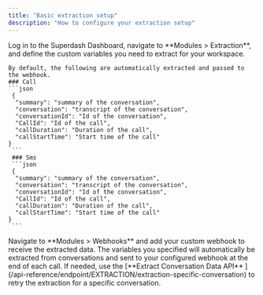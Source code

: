```yaml
---
title: "Basic extraction setup"
description: "How to configure your extraction setup"
---
```




<Steps>
  <Step title="First Step">
    Log in to the Superdash Dashboard, navigate to **Modules > Extraction**, and define the custom variables you need to extract for your workspace. 
    
    By default, the following are automatically extracted and passed to the webhook.
    ### Call
    ```json
     {
      "summary": "summary of the conversation",
      "conversation": "transcript of the conversation",
      "conversationId": "Id of the conversation",
      "CallId": "Id of the call",
      "callDuration": "Duration of the call",
      "callStartTime": "Start time of the call"
    }
     ```
     ### Sms
     ```json
     {
      "summary": "summary of the conversation",
      "conversation": "transcript of the conversation",
      "conversationId": "Id of the conversation",
      "CallId": "Id of the call",
      "callDuration": "Duration of the call",
      "callStartTime": "Start time of the call"
    }
     ```
  </Step>
  <Step title="Second Step">
    Navigate to **Modules > Webhooks** and add your custom webhook to receive the extracted data.
  </Step>
  <Step title="Third Step (Optional)">
    The variables you specified will automatically be extracted from conversations and sent to your configured webhook at the end of each call. If needed, use the [**Extract Conversation Data API** ](/api-reference/endpoint/EXTRACTION/extraction-specific-conversation) to retry the extraction for a specific conversation.
  </Step>
</Steps>
